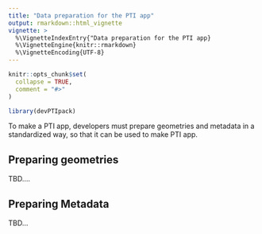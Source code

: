 ```yaml
---
title: "Data preparation for the PTI app"
output: rmarkdown::html_vignette
vignette: >
  %\VignetteIndexEntry{"Data preparation for the PTI app}
  %\VignetteEngine{knitr::rmarkdown}
  %\VignetteEncoding{UTF-8}
---
```


```r
knitr::opts_chunk$set(
  collapse = TRUE,
  comment = "#>"
)
```

```r
library(devPTIpack)
```

To make a PTI app, developers must prepare geometries and metadata in a standardized way, so that it can  be used to make PTI app.

## Preparing geometries

TBD....


## Preparing Metadata


TBD...